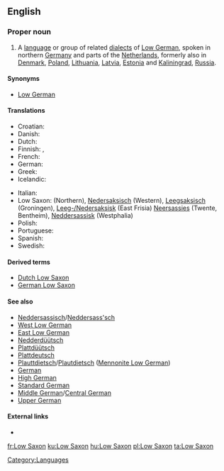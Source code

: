 {{interwiktionary|code=nds}}
==English==
{{wikipedia}}

===Proper noun===
{{en-proper noun|sg=[[low|Low]] [[Saxon]]}}

# A [[language]] or group of related [[dialects]] of [[Low German]], spoken in northern [[Germany]] and parts of the [[Netherlands]], formerly also in [[Denmark]], [[Poland]], [[Lithuania]], [[Latvia]], [[Estonia]] and [[Kaliningrad]], [[Russia]].

====Synonyms====
* [[Low German]]

====Translations====
{{trans-top|language or language group}}
* Croatian: {{t|hr|donjosaksonski }}
* Danish: {{t|da|Nedersaksisk}}
* Dutch: {{t+|nl|Nedersaksisch|n}}
* Finnish: {{t+|fi|alasaksa}}, {{t+|fi|alasaksi}}
* French: {{t|fr|Bas Saxon}}
* German: {{t+|de|Niedersächsisch}}
* Greek: {{t|el|Χαμηλός Σάξονας|tr=Chamēlós Sáxonas|sc=Grek}}
* Icelandic: {{t|is|niðursaxneska}}
{{trans-mid}}
* Italian: {{t|it|basso Sassone|m}}
* Low Saxon: {{t|nds|Neddersassisch|n|xs=Low Saxon}} (Northern), [[Nedersaksisch]] (Western), [[Leegsaksisch]] (Groningen), [[Leegsaksisk|Leeg-/]][[Nedersaksisk]] (East Frisia) [[Neersassies]] (Twente, Bentheim), [[Neddersassisk]] (Westphalia)
* Polish: {{t|pl|dolnosaksoński}}
* Portuguese: {{t+|pt|baixo saxão}}
* Spanish: {{t+|es|bajo sajón}}
* Swedish: {{t-|sv|Lågsachsiska}}
{{trans-bottom}}

====Derived terms====
* [[Dutch Low Saxon]]
* [[German Low Saxon]]

====See also====
* [[Neddersassisch]]/[[Neddersass'sch]]
* [[West Low German]]
* [[East Low German]]
* [[Nedderdüütsch]]
* [[Plattdüütsch]]
* [[Plattdeutsch]]
* [[Plauttdietsch]]/[[Plautdietsch]] ([[Mennonite Low German]])
* [[German]]
* [[High German]]
* [[Standard German]]
* [[Middle German]]/[[Central German]]
* [[Upper German]]

====External links====
* {{ethnologue|code=nds}}

[[Category:Languages]]

[[fr:Low Saxon]]
[[ku:Low Saxon]]
[[hu:Low Saxon]]
[[pl:Low Saxon]]
[[ta:Low Saxon]]